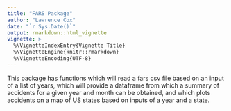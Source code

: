 ```yaml
---
title: "FARS Package"
author: "Lawrence Cox"
date: "`r Sys.Date()`"
output: rmarkdown::html_vignette
vignette: >
  %\VignetteIndexEntry{Vignette Title}
  %\VignetteEngine{knitr::rmarkdown}
  %\VignetteEncoding{UTF-8}
---
```


This package has functions which will read a fars csv file based on an input of a list of years, which will provide a dataframe from which a summary of accidents for a given year and month can be obtained, and which plots accidents on a map of US states based on inputs of a year and a state.

